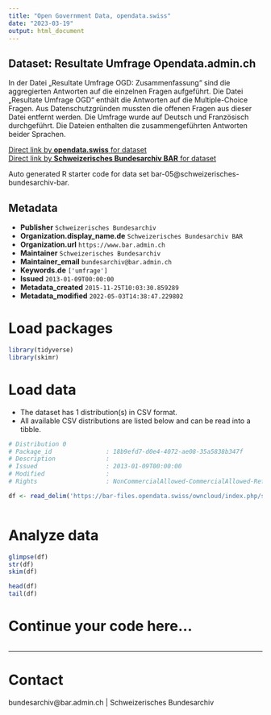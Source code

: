 ```yaml
---
title: "Open Government Data, opendata.swiss"
date: "2023-03-19"
output: html_document
---
```


## Dataset: Resultate Umfrage Opendata.admin.ch

In der Datei „Resultate Umfrage OGD: Zusammenfassung“ sind die aggregierten Antworten auf die einzelnen Fragen aufgeführt. Die Datei „Resultate Umfrage OGD“ enthält die Antworten auf die Multiple-Choice Fragen. Aus Datenschutzgründen mussten die offenen Fragen aus dieser Datei entfernt werden. Die Umfrage wurde auf Deutsch und Französisch durchgeführt. Die Dateien enthalten die zusammengeführten Antworten beider Sprachen. 

[Direct link by **opendata.swiss** for dataset](https://opendata.swiss/de/dataset/results-of-the-opendata-admin-ch-survey)<br>
[Direct link by **Schweizerisches Bundesarchiv BAR** for dataset]()

Auto generated R starter code for data set bar-05@schweizerisches-bundesarchiv-bar.

## Metadata

- **Publisher** `Schweizerisches Bundesarchiv`
- **Organization.display_name.de** `Schweizerisches Bundesarchiv BAR`
- **Organization.url** `https://www.bar.admin.ch`
- **Maintainer** `Schweizerisches Bundesarchiv`
- **Maintainer_email** `bundesarchiv@bar.admin.ch`
- **Keywords.de** `['umfrage']`
- **Issued** `2013-01-09T00:00:00`
- **Metadata_created** `2015-11-25T10:03:30.859289`
- **Metadata_modified** `2022-05-03T14:38:47.229802`


# Load packages

```r

library(tidyverse)
library(skimr)

```

# Load data

-   The dataset has 1 distribution(s) in CSV format.
-   All available CSV distributions are listed below and can be read into a tibble.

```r

# Distribution 0
# Package_id               : 18b9efd7-d0e4-4072-ae08-35a5838b347f
# Description              : 
# Issued                   : 2013-01-09T00:00:00
# Modified                 : 
# Rights                   : NonCommercialAllowed-CommercialAllowed-ReferenceNotRequired

df <- read_delim('https://bar-files.opendata.swiss/owncloud/index.php/s/yiiBDna1d3VyChE')



```

# Analyze data

```r

glimpse(df)
str(df)
skim(df)

head(df)
tail(df)

```

# Continue your code here...

```r

```

------------------------------------------------------------------------

# Contact

bundesarchiv@bar.admin.ch | Schweizerisches Bundesarchiv
